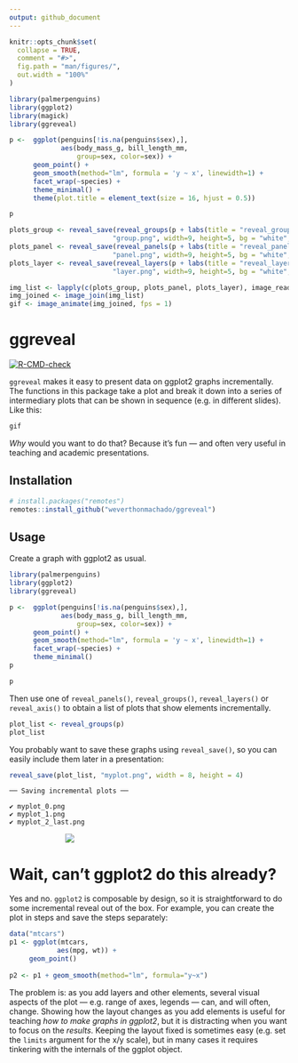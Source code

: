 ```yaml
---
output: github_document
---
```


<!-- README.md is generated from README.Rmd. Please edit that file -->

```r
knitr::opts_chunk$set(
  collapse = TRUE,
  comment = "#>",
  fig.path = "man/figures/",
  out.width = "100%"
)

library(palmerpenguins)
library(ggplot2)
library(magick)
library(ggreveal)

p <-  ggplot(penguins[!is.na(penguins$sex),],
             aes(body_mass_g, bill_length_mm,
                 group=sex, color=sex)) +
      geom_point() +
      geom_smooth(method="lm", formula = 'y ~ x', linewidth=1) +
      facet_wrap(~species) +
      theme_minimal() +
      theme(plot.title = element_text(size = 16, hjust = 0.5))

p

plots_group <- reveal_save(reveal_groups(p + labs(title = "reveal_groups()")), 
                          "group.png", width=9, height=5, bg = "white", path = tempdir())
plots_panel <- reveal_save(reveal_panels(p + labs(title = "reveal_panels()")), 
                          "panel.png", width=9, height=5, bg = "white", path = tempdir())
plots_layer <- reveal_save(reveal_layers(p + labs(title = "reveal_layers()")), 
                          "layer.png", width=9, height=5, bg = "white", path = tempdir())

img_list <- lapply(c(plots_group, plots_panel, plots_layer), image_read)
img_joined <- image_join(img_list)
gif <- image_animate(img_joined, fps = 1)
```


# ggreveal 

<!-- badges: start -->
[![R-CMD-check](https://github.com/weverthonmachado/ggreveal/actions/workflows/R-CMD-check.yaml/badge.svg)](https://github.com/weverthonmachado/ggreveal/actions/workflows/R-CMD-check.yaml)
<!-- badges: end -->

`ggreveal` makes it easy to present data on ggplot2 graphs incrementally. The functions in this package take a plot and 
break it down into a series of intermediary plots that can be shown in sequence (e.g. in different slides). Like this:

```r
gif
```

*Why* would you want to do that? Because it's fun — and often very useful in teaching and academic presentations. 


## Installation

``` r
# install.packages("remotes")
remotes::install_github("weverthonmachado/ggreveal")
```

## Usage

Create a graph with ggplot2 as usual.

```r
library(palmerpenguins)
library(ggplot2)
library(ggreveal)

p <-  ggplot(penguins[!is.na(penguins$sex),],
             aes(body_mass_g, bill_length_mm,
                 group=sex, color=sex)) +
      geom_point() +
      geom_smooth(method="lm", formula = 'y ~ x', linewidth=1) +
      facet_wrap(~species) +
      theme_minimal()
p
```
```r
p
```

Then use one of `reveal_panels()`, `reveal_groups()`, `reveal_layers()` or `reveal_axis()` to obtain a list of plots that show elements incrementally. 

```r
plot_list <- reveal_groups(p)
plot_list
```

You probably want to save these graphs using `reveal_save()`, so you can easily include them later in a presentation:
```r
reveal_save(plot_list, "myplot.png", width = 8, height = 4)
```
```
── Saving incremental plots ──

✔ myplot_0.png
✔ myplot_1.png
✔ myplot_2_last.png
```

<img src="man/figures/magic.gif" style="max-width: 60%; margin-left: auto; margin-right: auto; height: auto; display: block" />


# <a id="why"></a> Wait, can't ggplot2 do this already?

Yes and no. `ggplot2` is composable by design, so it is straightforward to do some incremental reveal out of the box. For example, you can create the plot in steps and save the steps separately:

```r
data("mtcars")
p1 <- ggplot(mtcars, 
            aes(mpg, wt)) +
     geom_point() 
     
p2 <- p1 + geom_smooth(method="lm", formula="y~x") 
```

The problem is: as you add layers and other elements, several visual aspects of the plot — e.g. range of axes, legends — can, and will often, change. Showing how the layout changes as you add elements is useful for teaching *how to make graphs in ggplot2*, but it is distracting when you want to focus on the *results*. Keeping the layout fixed is sometimes easy (e.g. set the `limits` argument for the x/y scale), but in many cases it requires tinkering with the internals of the ggplot object. 



